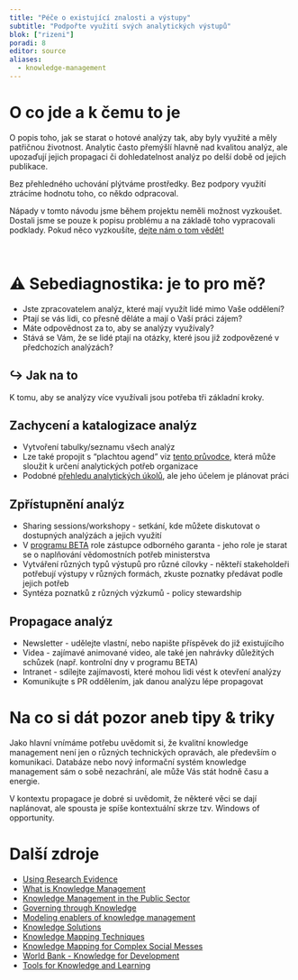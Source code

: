 ```yaml
---
title: "Péče o existující znalosti a výstupy"
subtitle: "Podpořte využití svých analytických výstupů"
blok: ["rizeni"]
poradi: 8
editor: source
aliases: 
  - knowledge-management
---
```


# O co jde a k čemu to je

O popis toho, jak se starat o hotové analýzy tak, aby byly využité a měly patřičnou životnost. Analytic často přemýšlí hlavně nad kvalitou analýz, ale upozaďují jejich propagaci či dohledatelnost analýz po delší době od jejich publikace.

Bez přehledného uchování plýtváme prostředky. Bez podpory využití ztrácíme hodnotu toho, co někdo odpracoval. 

:::{.callout .callout-tip}
Nápady v tomto návodu jsme během projektu neměli možnost vyzkoušet. Dostali jsme se pouze k popisu problému a na základě toho vypracovali podklady. Pokud něco vyzkoušíte, [dejte nám o tom vědět!](/pribeh-projektu)
:::

:::{.aside}
<br>
:::

# ⚠ Sebediagnostika: je to pro mě?

- Jste zpracovatelem analýz, které mají využít lidé mimo Vaše oddělení?
- Ptají se vás lidi, co přesně děláte a mají o Vaší práci zájem? 
- Máte odpovědnost za to, aby se analýzy využívaly?
- Stává se Vám, že se lidé ptají na otázky, které jsou již zodpovězené v předchozích analýzách?

:::{.strip .page-columns .page-full}

# ↪ Jak na to

K tomu, aby se analýzy více využívali jsou potřeba tři základní kroky.

## Zachycení a katalogizace analýz
- Vytvoření tabulky/seznamu všech analýz
- Lze také propojit s “plachtou agend” viz [tento průvodce](../pruvodce/identifikace-znalostnich-potreb), která může sloužit k určení analytických potřeb organizace
-  Podobné [přehledu analytických úkolů](../pruvodce/prehled-analytickych-ukolu), ale jeho účelem je plánovat práci 

## Zpřístupnění analýz
- Sharing sessions/workshopy - setkání, kde můžete diskutovat o dostupných analýzách a jejich využití 
- V [programu BETA](../pruvodce/beta2) role zástupce odborného garanta - jeho role je starat se o naplňování vědomostních potřeb ministerstva​
- Vytváření různých typů výstupů pro různé cílovky - někteří stakeholdeři potřebují výstupy v různých formách, zkuste poznatky předávat podle jejich potřeb
- Syntéza poznatků z různých výzkumů - policy stewardship 

## Propagace analýz
- Newsletter - udělejte vlastní, nebo napište příspěvek do již existujícího
- Videa - zajímavé animované video, ale také jen nahrávky důležitých schůzek (např. kontrolní dny v programu BETA)
- Intranet - sdílejte zajímavosti, které mohou lidi vést k otevření analýzy
- Komunikujte s PR oddělením, jak danou analýzu lépe propagovat

:::

# Na co si dát pozor aneb tipy & triky

Jako hlavní vnímáme potřebu uvědomit si, že kvalitní knowledge management není jen o různých technických opravách, ale především o komunikaci. Databáze nebo nový informační systém knowledge management sám o sobě nezachrání, ale může Vás stát hodně času a energie. 

V kontextu propagace je dobré si uvědomit, že některé věci se dají naplánovat, ale spousta je spíše kontextuální skrze tzv. Windows of opportunity. 

# Další zdroje

- [Using Research Evidence](https://www.nesta.org.uk/toolkit/using-research-evidence-practice-guide/)
- [What is Knowledge Management](https://www.starmind.ai/resources/what-is-knowledge-management-and-why-is-it-so-important)
- [Knowledge Management in the Public Sector](https://www.semanticscholar.org/paper/Knowledge-Management-in-the-Public-Sector-Malik-Al-Toubi/59b93fd7ecf3e8f8f2027d7b68cfa12a5f05fbd9)
- [Governing through Knowledge](https://www.sciencedirect.com/science/article/abs/pii/S0738059316303923?casa_token=uJZNo13W5YQAAAAA:1M0xtbQcWC60RAjd97pYM7V2EHlUAC6kXeJCYj6Kw4b6Dak1PzCVleistGn1U4IdILzsPN8tQqw)
- [Modeling enablers of knowledge management](https://www.emerald.com/insight/content/doi/10.1108/VJIKMS-08-2019-0122/full/html)
- [Knowledge Solutions](https://link.springer.com/book/10.1007/978-981-10-0983-9)
- [Knowledge Mapping Techniques](https://www.researchgate.net/publication/303179248_A_comprehensive_review_of_knowledge_mapping_techniques)
- [Knowledge Mapping for Complex Social Messes](https://faculty.washington.edu/farkas/TC510-Fall2011/Horn-SocialMesses.pdf)
- [World Bank - Knowledge for Development](https://documents.worldbank.org/en/publication/documents-reports/documentdetail/309981617140869469/realizing-the-world-bank-group-s-knowledge-potential-for-effective-development-solutions-a-strategic-framework)
- [Tools for Knowledge and Learning](https://odi.org/en/publications/tools-for-knowledge-and-learning-a-guide-for-development-and-humanitarian-organisations/)
